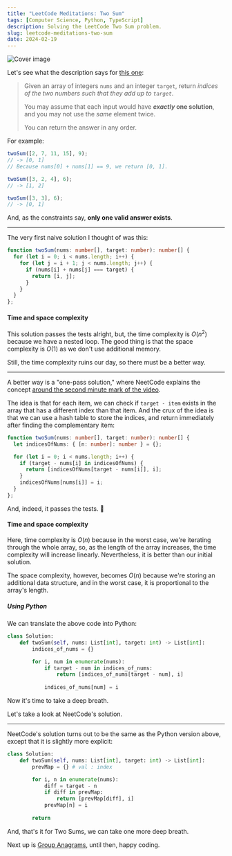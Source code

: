 ```yaml
---
title: "LeetCode Meditations: Two Sum"
tags: [Computer Science, Python, TypeScript]
description: Solving the LeetCode Two Sum problem.
slug: leetcode-meditations-two-sum
date: 2024-02-19
---
```


![Cover image](/blog/post-images/2024-02-19/04-lm.png)

Let's see what the description says for [this one](https://leetcode.com/problems/two-sum/):

> Given an array of integers `nums` and an integer `target`, return _indices of the two numbers such that they add up to `target`_.
> 
> You may assume that each input would have **_exactly_ one solution**, and you may not use the _same_ element twice.
>
> You can return the answer in any order. 


For example:

```ts
twoSum([2, 7, 11, 15], 9);
// -> [0, 1]
// Because nums[0] + nums[1] == 9, we return [0, 1].

twoSum([3, 2, 4], 6);
// -> [1, 2]

twoSum([3, 3], 6);
// -> [0, 1]
```

And, as the constraints say, **only one valid answer exists**.

---

The very first naive solution I thought of was this:

```ts
function twoSum(nums: number[], target: number): number[] {
  for (let i = 0; i < nums.length; i++) {
    for (let j = i + 1; j < nums.length; j++) {
      if (nums[i] + nums[j] === target) {
        return [i, j];
      }
    }
  }
};
```

#### Time and space complexity

This solution passes the tests alright, but, the time complexity is $O(n^2)$ because we have a nested loop. The good thing is that the space complexity is $O(1)$ as we don't use additional memory.

Still, the time complexity ruins our day, so there must be a better way.

---

A better way is a "one-pass solution," where NeetCode explains the concept [around the second minute mark of the video](https://youtu.be/KLlXCFG5TnA?t=111).

The idea is that for each item, we can check if `target - item` exists in the array that has a different index than that item. And the crux of the idea is that we can use a hash table to store the indices, and return immediately after finding the complementary item:

```ts
function twoSum(nums: number[], target: number): number[] {
  let indicesOfNums: { [n: number]: number } = {};

  for (let i = 0; i < nums.length; i++) {
    if (target - nums[i] in indicesOfNums) {
      return [indicesOfNums[target - nums[i]], i];
    }
    indicesOfNums[nums[i]] = i;
  }
};
```

And, indeed, it passes the tests. 🎉

#### Time and space complexity

Here, time complexity is $O(n)$ because in the worst case, we're iterating through the whole array, so, as the length of the array increases, the time complexity will increase linearly. Nevertheless, it is better than our initial solution. 

The space complexity, however, becomes $O(n)$ because we're storing an additional data structure, and in the worst case, it is proportional to the array's length.

##### Using Python

We can translate the above code into Python:

```python
class Solution:
    def twoSum(self, nums: List[int], target: int) -> List[int]:
        indices_of_nums = {}

        for i, num in enumerate(nums):
            if target - num in indices_of_nums:
                return [indices_of_nums[target - num], i]
            
            indices_of_nums[num] = i
```

Now it's time to take a deep breath. 

Let's take a look at NeetCode's solution.

---

NeetCode's solution turns out to be the same as the Python version above, except that it is slightly more explicit:

```python
class Solution:
    def twoSum(self, nums: List[int], target: int) -> List[int]:
        prevMap = {} # val : index

        for i, n in enumerate(nums):
            diff = target - n
            if diff in prevMap:
                return [prevMap[diff], i]
            prevMap[n] = i
        
        return
```

And, that's it for Two Sums, we can take one more deep breath. 

Next up is [Group Anagrams](https://leetcode.com/problems/group-anagrams/), until then, happy coding.
